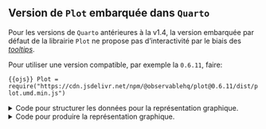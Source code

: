 ::: {.callout-caution collapse="true"}
## Version de `Plot` embarquée dans `Quarto`

Pour les versions de `Quarto` antérieures à la v1.4, la version embarquée par défaut
de la librairie `Plot` ne propose pas d'interactivité par le
biais des [_tooltips_](https://observablehq.com/plot/marks/tip).

Pour utiliser une version compatible, par exemple la `0.6.11`, faire:

```{{ojs}}
Plot = require("https://cdn.jsdelivr.net/npm/@observablehq/plot@0.6.11/dist/plot.umd.min.js")
```

:::


<details>
<summary>
Code pour structurer les données pour la représentation graphique.
</summary>

```{{ojs}}
pyramide_ages = db.query(
`
SELECT
  CAST(SUM(IPONDI) AS INT) AS individus,
  CAST(AGED AS INT) AS AGED,
  DEPT AS departement
FROM table_individu
  WHERE DEPT IN ('11', '31', '34')
GROUP BY AGED, DEPT ORDER BY DEPT, AGED
`
)
Inputs.table(pyramide_ages)
```

</details>

<details>
<summary>
Code pour produire la représentation graphique.
</summary>

```{{ojs}}
Plot.plot({
  x: {label: null},
  y: {percent: true},
  marks: [
    Plot.barY(
        pyramide_ages,
        {x: "AGED", y: d => d.individus/1000, fy: 'departement', fill: "departement", tip: true}
        ),
    Plot.ruleX([18], {stroke: "red"}),
    Plot.tickY(
        pyramide_ages,
        {x: "AGED", y: d => d.individus/1000, fy: 'departement'}
        ),
    Plot.ruleY([0]),
    Plot.axisY({label: "Population (en milliers)"}),
    Plot.axisX({ticks: d3.ticks(0, 120, 10), label: "Âge", fontSize: 12})
  ]
})
```
</details>
